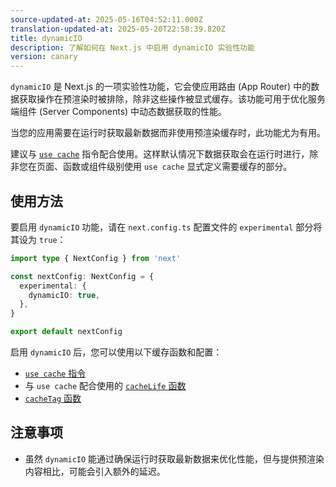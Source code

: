 ```yaml
---
source-updated-at: 2025-05-16T04:52:11.000Z
translation-updated-at: 2025-05-20T22:58:39.820Z
title: dynamicIO
description: 了解如何在 Next.js 中启用 dynamicIO 实验性功能
version: canary
---
```


`dynamicIO` 是 Next.js 的一项实验性功能，它会使应用路由 (App Router) 中的数据获取操作在预渲染时被排除，除非这些操作被显式缓存。该功能可用于优化服务端组件 (Server Components) 中动态数据获取的性能。

当您的应用需要在运行时获取最新数据而非使用预渲染缓存时，此功能尤为有用。

建议与 [`use cache`](/docs/app/api-reference/directives/use-cache) 指令配合使用。这样默认情况下数据获取会在运行时进行，除非您在页面、函数或组件级别使用 `use cache` 显式定义需要缓存的部分。

## 使用方法

要启用 `dynamicIO` 功能，请在 `next.config.ts` 配置文件的 `experimental` 部分将其设为 `true`：

```ts filename="next.config.ts"
import type { NextConfig } from 'next'

const nextConfig: NextConfig = {
  experimental: {
    dynamicIO: true,
  },
}

export default nextConfig
```

启用 `dynamicIO` 后，您可以使用以下缓存函数和配置：

- [`use cache` 指令](/docs/app/api-reference/directives/use-cache)
- 与 `use cache` 配合使用的 [`cacheLife` 函数](/docs/app/api-reference/config/next-config-js/cacheLife)
- [`cacheTag` 函数](/docs/app/api-reference/functions/cacheTag)

## 注意事项

- 虽然 `dynamicIO` 能通过确保运行时获取最新数据来优化性能，但与提供预渲染内容相比，可能会引入额外的延迟。